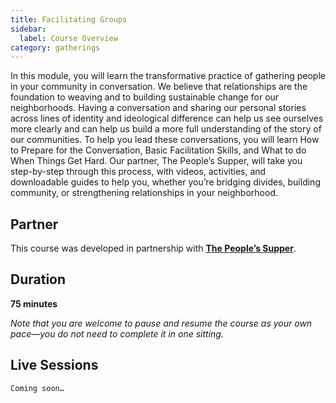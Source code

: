```yaml
---
title: Facilitating Groups
sidebar:
  label: Course Overview
category: gatherings
---
```


In this module, you will learn the transformative practice of gathering people in your community in conversation. We believe that relationships are the foundation to weaving and to building sustainable change for our neighborhoods. Having a conversation and sharing our personal stories across lines of identity and ideological difference can help us see ourselves more clearly and can help us build a more full understanding of the story of our communities. To help you lead these conversations, you will learn How to Prepare for the Conversation, Basic Facilitation Skills, and What to do When Things Get Hard. Our partner, The People’s Supper, will take you step-by-step through this process, with videos, activities, and downloadable guides to help you, whether you’re bridging divides, building community, or strengthening relationships in your neighborhood.

## Partner

This course was developed in partnership with **[The People’s Supper](https://thepeoplessupper.org)**.

## Duration

**75 minutes**

_Note that you are welcome to pause and resume the course as your own pace—you do not need to complete it in one sitting._

## Live Sessions

`Coming soon…`
